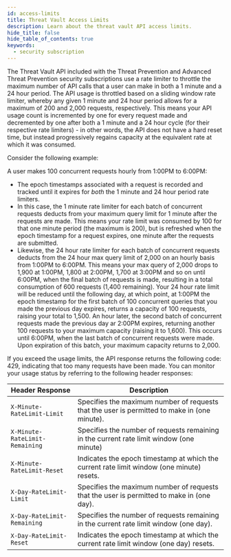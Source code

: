 ```yaml
---
id: access-limits
title: Threat Vault Access Limits
description: Learn about the threat vault API access limits.
hide_title: false
hide_table_of_contents: true
keywords:
  - security subscription
---
```


The Threat Vault API included with the Threat Prevention and Advanced Threat Prevention security subscriptions use a rate limiter to throttle the maximum number of API calls that a user can make in both a 1 minute and a 24 hour period. The API usage is throttled based on a sliding window rate limiter, whereby any given 1 minute and 24 hour period allows for a maximum of 200 and 2,000 requests, respectively. This means your API usage count is incremented by one for every request made and decremented by one after both a 1 minute and a 24 hour cycle (for their respective rate limiters) - in other words, the API does not have a hard reset time, but instead progressively regains capacity at the equivalent rate at which it was consumed.

Consider the following example:

A user makes 100 concurrent requests hourly from 1:00PM to 6:00PM:

- The epoch timestamps associated with a request is recorded and tracked until it expires for _both_ the 1 minute and 24 hour period rate limiters.
- In this case, the 1 minute rate limiter for each batch of concurrent requests deducts from your maximum query limit for 1 minute after the requests are made. This means your rate limit was consumed by 100 for that one minute period (the maximum is 200), but is refreshed when the epoch timestamp for a request expires, one minute after the requests are submitted.
- Likewise, the 24 hour rate limiter for each batch of concurrent requests deducts from the 24 hour max query limit of 2,000 on an hourly basis from 1:00PM to 6:00PM. This means your max query of 2,000 drops to 1,900 at 1:00PM, 1,800 at 2:00PM, 1,700 at 3:00PM and so on until 6:00PM, when the final batch of requests is made, resulting in a total consumption of 600 requests (1,400 remaining). Your 24 hour rate limit will be reduced until the following day, at which point, at 1:00PM the epoch timestamp for the first batch of 100 concurrent queries that you made the previous day expires, returns a capacity of 100 requests, raising your total to 1,500. An hour later, the second batch of concurrent requests made the previous day ar 2:00PM expires, returning another 100 requests to your maximum capacity (raising it to 1,600). This occurs until 6:00PM, when the last batch of concurrent requests were made. Upon expiration of this batch, your maximum capacity returns to 2,000.

If you exceed the usage limits, the API response returns the following code: 429, indicating that too many requests have been made. You can monitor your usage status by referring to the following header responses:

| Header Response                | Description                                                                                  |
| ------------------------------ | -------------------------------------------------------------------------------------------- |
| `X-Minute-RateLimit-Limit`     | Specifies the maximum number of requests that the user is permitted to make in (one minute). |
| `X-Minute-RateLimit-Remaining` | Specifies the number of requests remaining in the current rate limit window (one minute)     |
| `X-Minute-RateLimit-Reset`     | Indicates the epoch timestamp at which the current rate limit window (one minute) resets.    |
| `X-Day-RateLimit-Limit`        | Specifies the maximum number of requests that the user is permitted to make in (one day).    |
| `X-Day-RateLimit-Remaining`    | Specifies the number of requests remaining in the current rate limit window (one day).       |
| `X-Day-RateLimit-Reset`        | Indicates the epoch timestamp at which the current rate limit window (one day) resets.       |
